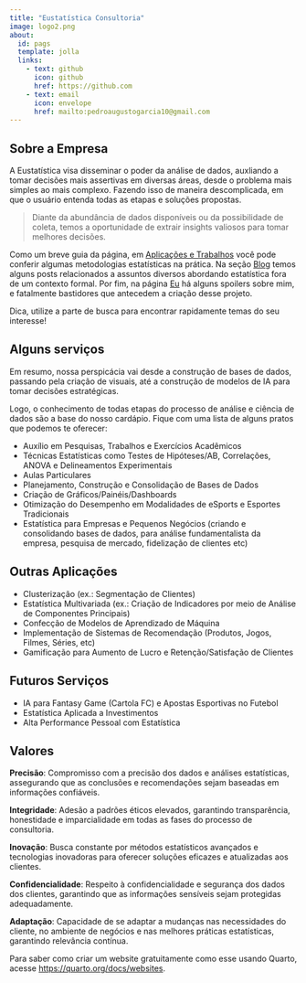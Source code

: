 ---
title: "Eustatística Consultoria"
image: logo2.png
about:
  id: pags
  template: jolla
  links: 
    - text: github
      icon: github
      href: https://github.com
    - text: email
      icon: envelope
      href: mailto:pedroaugustogarcia10@gmail.com
---

## Sobre a Empresa {.justify}

A Eustatística visa disseminar o poder da análise de dados, auxliando a tomar decisões mais assertivas em diversas áreas, desde o problema mais simples ao mais complexo. Fazendo isso de maneira descomplicada, em que o usuário entenda todas as etapas e soluções propostas.

>Diante da abundância de dados disponíveis ou da possibilidade de coleta, temos a oportunidade de extrair insights valiosos para tomar melhores decisões.

Como um breve guia da página, em [Aplicações e Trabalhos](page2.qmd) você pode conferir algumas metodologias estatísticas na prática. Na seção [Blog](blog.qmd) temos alguns posts relacionados a assuntos diversos abordando estatística fora de um contexto formal. Por fim, na página [Eu](page3.qmd) há alguns spoilers sobre mim, e fatalmente bastidores que antecedem a criação desse projeto.

Dica, utilize a parte de busca para encontrar rapidamente temas do seu interesse!

## Alguns serviços {.justify}

Em resumo, nossa perspicácia vai desde a construção de bases de dados, passando pela criação de visuais, até a construção de modelos de IA para tomar decisões estratégicas.

Logo, o conhecimento de todas etapas do processo de análise e ciência de dados são a base do nosso cardápio. Fique com uma lista de alguns pratos que podemos te oferecer:

-   Auxílio em Pesquisas, Trabalhos e Exercícios Acadêmicos
-   Técnicas Estatísticas como Testes de Hipóteses/AB, Correlações, ANOVA e Delineamentos Experimentais
-   Aulas Particulares
-   Planejamento, Construção e Consolidação de Bases de Dados
-   Criação de Gráficos/Painéis/Dashboards
-   Otimização do Desempenho em Modalidades de eSports e Esportes Tradicionais
-   Estatística para Empresas e Pequenos Negócios (criando e consolidando bases de dados, para análise fundamentalista da empresa, pesquisa de mercado, fidelização de clientes etc)

## Outras Aplicações {.justify}

-   Clusterização (ex.: Segmentação de Clientes)
-   Estatística Multivariada (ex.: Criação de Indicadores por meio de Análise de Componentes Principais)
-   Confecção de Modelos de Aprendizado de Máquina
-   Implementação de Sistemas de Recomendação  (Produtos, Jogos, Filmes, Séries, etc)
-   Gamificação para Aumento de Lucro e Retenção/Satisfação de Clientes

## Futuros Serviços {.justify}

-   IA para Fantasy Game (Cartola FC) e Apostas Esportivas no Futebol
-   Estatística Aplicada a Investimentos
-   Alta Performance Pessoal com Estatística



## Valores {.justify}

**Precisão**: Compromisso com a precisão dos dados e análises estatísticas, assegurando que as conclusões e recomendações sejam baseadas em informações confiáveis.

**Integridade**: Adesão a padrões éticos elevados, garantindo transparência, honestidade e imparcialidade em todas as fases do processo de consultoria.

**Inovação**: Busca constante por métodos estatísticos avançados e tecnologias inovadoras para oferecer soluções eficazes e atualizadas aos clientes.

**Confidencialidade**: Respeito à confidencialidade e segurança dos dados dos clientes, garantindo que as informações sensíveis sejam protegidas adequadamente.

**Adaptação**: Capacidade de se adaptar a mudanças nas necessidades do cliente, no ambiente de negócios e nas melhores práticas estatísticas, garantindo relevância contínua.









::: {#pf-heading}
Para saber como criar um website gratuitamente como esse usando Quarto, acesse <https://quarto.org/docs/websites>.
:::
